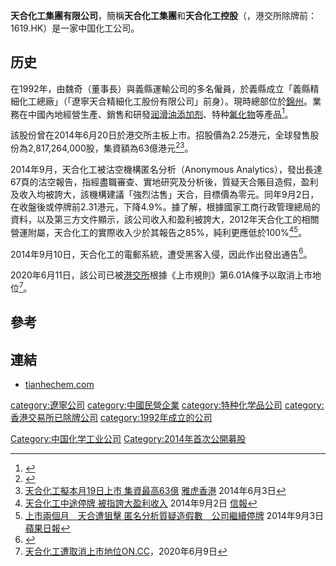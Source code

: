 '''天合化工集團有限公司'''，簡稱'''天合化工集團'''和'''天合化工控股'''（'''{{lang-en|Tianhe Chemicals Group Limited}}'''，港交所除牌前：1619.HK）是一家中国化工公司。

==历史==
在1992年，由魏奇（董事長）與義縣運輸公司的多名僱員，於義縣成立「義縣精細化工總廠」（「遼寧天合精細化工股份有限公司」前身）。現時總部位於[[錦州|錦州]]。業務在中國內地經營生產、銷售和研發[[润滑油|润滑油]][[添加剂|添加剂]]、特种[[氟化物|氟化物]]等產品<ref>{{Cite web |url=http://www.tianhechem.com/html/ZJTH/GYTH/gsjj.shtml |title=天合化工集團有限公司簡介 |access-date=2014-09-03 |archive-date=2018-09-29 |archive-url=https://web.archive.org/web/20180929181440/http://www.tianhechem.com/html/ZJTH/GYTH/gsjj.shtml |dead-url=yes }}</ref>。

該股份曾在2014年6月20日於港交所主板上市。招股價為2.25港元，全球發售股份為2,817,264,000股，集資額為63億港元<ref>{{Cite web |url=http://www.hkexnews.hk/listedco/listconews/SEHK/2014/0609/LTN20140609008_C.pdf |title=天合化工集團有限公司招股資料 |access-date=2014-09-03 |archive-date=2020-12-04 |archive-url=https://web.archive.org/web/20201204233323/https://www1.hkexnews.hk/listedco/listconews/sehk/2014/0609/ltn20140609008_c.pdf |dead-url=no }}</ref><ref>[https://hk.finance.yahoo.com/video/%E5%A4%A9%E5%90%88%E5%8C%96%E5%B7%A5%E6%93%AC%E6%9C%AC%E6%9C%8819%E6%97%A5%E4%B8%8A%E5%B8%82-%E9%9B%86%E8%B3%87%E6%9C%80%E9%AB%9863%E5%84%84-064103251.html 天合化工擬本月19日上市 集資最高63億] {{Wayback|url=https://hk.finance.yahoo.com/video/%E5%A4%A9%E5%90%88%E5%8C%96%E5%B7%A5%E6%93%AC%E6%9C%AC%E6%9C%8819%E6%97%A5%E4%B8%8A%E5%B8%82-%E9%9B%86%E8%B3%87%E6%9C%80%E9%AB%9863%E5%84%84-064103251.html |date=20190928011229 }}[[雅虎香港|雅虎香港]] 2014年6月3日</ref>。

2014年9月，天合化工被沽空機構匿名分析（Anonymous Analytics），發出長達67頁的沽空報告，指經盡職審查、實地研究及分析後，質疑天合賬目造假，盈利及收入均被誇大，該機構建議「強烈沽售」天合，目標價為零元。同年9月2日，在收盤後或停牌前2.31港元，下降4.9%。據了解，根據國家工商行政管理總局的資料，以及第三方文件顯示，該公司收入和盈利被誇大，2012年天合化工的相關營運附屬，天合化工的實際收入少於其報告之85%，純利更應低於100%<ref>[http://www2.hkej.com/instantnews/stock/article/892044/%E5%A4%A9%E5%90%88%E5%8C%96%E5%B7%A5%E4%B8%AD%E9%80%94%E5%81%9C%E7%89%8C+%E8%A2%AB%E6%8C%87%E8%AA%87%E5%A4%A7%E7%9B%88%E5%88%A9%E6%94%B6%E5%85%A5 天合化工中途停牌 被指誇大盈利收入] {{Wayback|url=http://www2.hkej.com/instantnews/stock/article/892044/%E5%A4%A9%E5%90%88%E5%8C%96%E5%B7%A5%E4%B8%AD%E9%80%94%E5%81%9C%E7%89%8C+%E8%A2%AB%E6%8C%87%E8%AA%87%E5%A4%A7%E7%9B%88%E5%88%A9%E6%94%B6%E5%85%A5 |date=20151215034226 }}2014年9月2日 [[信報|信報]]</ref><ref>[http://hk.apple.nextmedia.com/financeestate/first/20140903/18853889 上市兩個月　天合遭狙擊 匿名分析質疑造假數　公司繼續停牌] {{Wayback|url=http://hk.apple.nextmedia.com/financeestate/first/20140903/18853889 |date=20160304215445 }}2014年9月3日 [[蘋果日報|蘋果日報]]</ref>。

2014年9月10日，天合化工的電郵系統，遭受黑客入侵，因此作出發出通告<ref>{{Cite web |url=http://www.hkexnews.hk/listedco/listconews/sehk/2014/0910/LTN20140910960_C.pdf |title=澄清公告 |access-date=2014-09-10 |archive-date=2019-11-09 |archive-url=https://web.archive.org/web/20191109103833/https://www1.hkexnews.hk/listedco/listconews/sehk/2014/0910/ltn20140910960_c.pdf |dead-url=no }}</ref>。

2020年6月11日，該公司已被[[港交所|港交所]]根據《上市規則》第6.01A條予以取消上市地位<REF>[https://hk.on.cc/hk/bkn/cnt/finance/20200609/bkn-20200609171631890-0609_00842_001.html 天合化工遭取消上市地位][[ON.CC|ON.CC]]，2020年6月9日</REF>。

==參考==
{{reflist}}

==連結==
*[http://www.tianhechem.com/ tianhechem.com] {{Wayback|url=http://www.tianhechem.com/ |date=20201128011208 }}

[[category:遼寧公司|category:遼寧公司]]
[[category:中國民營企業|category:中國民營企業]]
[[category:特种化学品公司|category:特种化学品公司]]
[[Category:中国化学工业公司|Category:中国化学工业公司]]
[[category:香港交易所已除牌公司|category:香港交易所已除牌公司]]
[[category:1992年成立的公司|category:1992年成立的公司]]
[[Category:2014年首次公開募股|Category:2014年首次公開募股]]